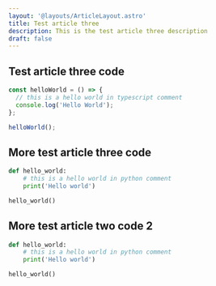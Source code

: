 ```yaml
---
layout: '@layouts/ArticleLayout.astro'
title: Test article three
description: This is the test article three description
draft: false
---
```


## Test article three code

```ts
const helloWorld = () => {
  // this is a hello world in typescript comment
  console.log('Hello World');
};

helloWorld();
```

## More test article three code

```py
def hello_world:
    # this is a hello world in python comment
    print('Hello world')

hello_world()
```

## More test article two code 2

```py
def hello_world:
    # this is a hello world in python comment
    print('Hello world')

hello_world()
```
